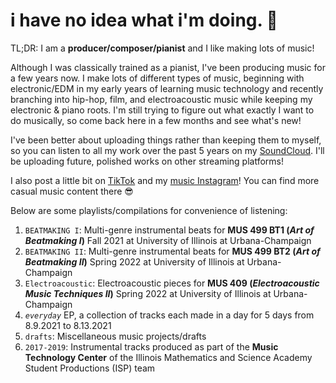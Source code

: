 
# i have no idea what i'm doing. 🐸

TL;DR: I am a **producer/composer/pianist** and I like making lots of music!

Although I was classically trained as a pianist, I've been producing music for a few years now. I make lots of different types of music, beginning with electronic/EDM in my early years of learning music technology and recently branching into hip-hop, film, and electroacoustic music while keeping my electronic & piano roots. I'm still trying to figure out what exactly I want to do musically, so come back here in a few months and see what's new!

I've been better about uploading things rather than keeping them to myself, so you can listen to all my work over the past 5 years on my [SoundCloud](https://soundcloud.com/zenr0). I'll be uploading future, polished works on other streaming platforms!

I also post a little bit on [TikTok](https://www.tiktok.com/@zenr0) and my [music Instagram](https://www.instagram.com/renzzz.os/)! You can find more casual music content there 😎

Below are some playlists/compilations for convenience of listening:

1. `BEATMAKING I`: Multi-genre instrumental beats for **MUS 499 BT1 (_Art of Beatmaking I_)** Fall 2021 at University of Illinois at Urbana-Champaign
2. `BEATMAKING II`: Multi-genre instrumental beats for **MUS 499 BT2 (_Art of Beatmaking II_)** Spring 2022 at University of Illinois at Urbana-Champaign
3. `Electroacoustic`: Electroacoustic pieces for **MUS 409 (_Electroacoustic Music Techniques II_)** Spring 2022 at University of Illinois at Urbana-Champaign
4. _`everyday`_ EP, a collection of tracks each made in a day for 5 days from 8.9.2021 to 8.13.2021
5. `drafts`: Miscellaneous music projects/drafts
6. `2017-2019`: Instrumental tracks produced as part of the **Music Technology Center** of the Illinois Mathematics and Science Academy Student Productions (ISP) team

<EmbeddedPlaylists />
